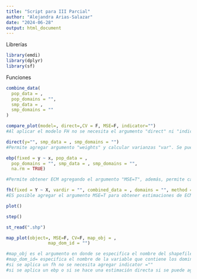 ```yaml
---
title: "Script para III Parcial"
author: "Alejandra Arias-Salazar"
date: "2024-06-28"
output: html_document
---
```


Librerías
```r
library(emdi)
library(dplyr)
library(sf)
```


Funciones 


```r
combine_data(
  pop_data = ,
  pop_domains = "",
  smp_data = ,
  smp_domains = ""
)
```

```r
compare_plot(model=, direct=,CV = F, MSE=F, indicator="")
#Al aplicar el modelo FH no se necesita el argumento "direct" ni "indicator".
```


```r
direct(y="", smp_data = , smp_domains = "")
#Permite agregar argumento "weights" y calcular varianzas "var". Se puede modificar el umbral para el cálculo de indicadores basados en ingresos con el argumento "threshold".
```

```r
ebp(fixed = y ~ x, pop_data = ,
  pop_domains = "", smp_data = , smp_domains = "",
  na.rm = TRUE)

#Permite obtener ECM agregando el argumento "MSE=T", además, permite cambiar el umbral (linea de pobreza) para estimar indicadores de pobreza y desigualdad basados en ingresos "threshold". También se pueden hacer transformaciones "no", "log" o Box Cox. El numero de replicas bootstrap y Monte Carlo se pueden ajustar con los argumentos "B" y "L".
```


```r
fh(fixed = Y ~ X, vardir = "", combined_data = , domains = "", method = "ml")
#ES posible agregar el argumento MSE=T para obtener estimaciones de ECM.
```



```r
plot()
```

```r
step()
```



```r
st_read(".shp")
```

```r
map_plot(object=, MSE=F, CV=F, map_obj = , 
                map_dom_id = "")

#map_obj es el argumento en donde se especifica el nombre del shapefile
#map_dom_id= especifica el nombre de la variable que contiene los dominios en el shapefile
#si se aplica un fh no se necesita agregar indicator =""
#si se aplica un ebp o si se hace una estimación directa si se puede agregar el argumento indicator=""

```


